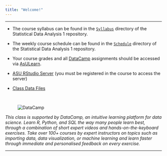 ```yaml
---
title: "Welcome!"
---
```


* * *

* The course syllabus can be found in the [`Syllabus`](./Syllabus/SyllabusS2018.html) directory of the Statistical Data Analysis 1 repository.

* The weekly course schedule can be found in the [`Schedule`](./Schedule/ScheduleS2018.html) directory of the Statistical Data Analysis 1 repository.

* Your course grades and all [DataCamp](https://www.datacamp.com/home) assignments should be accessed via [AsULearn](https://asulearn.appstate.edu/).

* [ASU RStudio Server](https://mathr.math.appstate.edu) (you must be registered in the course to access the server)

* [Class Data Files](https://stat-jet-asu.github.io/StatisticalDataAnalysis1/DataFilesList.html)

<br>

<figure><img src="./images/DataCamp125px.png" alt="DataCamp" align="left"></figure><br>

_This class is supported by DataCamp, an intuitive learning platform for data science. Learn R, Python, and SQL the way many people learn best, through a combination of short expert videos and hands-on-the-keyboard exercises. Take over 100+ courses by expert instructors on topics such as importing data, data visualization, or machine learning and learn faster through immediate and personalised feedback on every exercise._


* * *